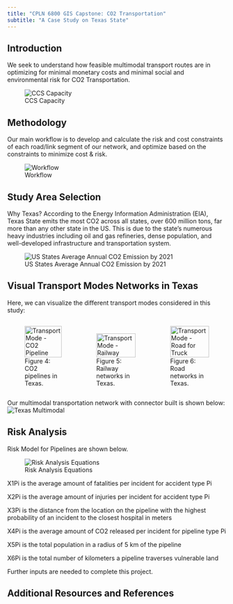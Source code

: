 ```yaml
---
title: "CPLN 6800 GIS Capstone: CO2 Transportation"
subtitle: "A Case Study on Texas State"
---
```


## Introduction

We seek to understand how feasible multimodal transport routes are in optimizing for minimal monetary costs and minimal social and environmental risk for CO2 Transportation. 

![CCS Capacity](images/CCS.png){fig-align="center" fig-cap="Figure 1: Carbon Capture Storage Capacity in Texas."}

## Methodology

Our main workflow is to develop and calculate the risk and cost constraints of each road/link segment of our network, and optimize based on the constraints to minimize cost & risk.

![Workflow](images/Workflow.png){fig-align="center" fig-cap="Figure 2: Workflow of the transport network analysis methodology."}

## Study Area Selection

Why Texas? According to the Energy Information Administration (EIA), Texas State emits the most CO2 across all states, over 600 million tons, far more than any other state in the US. This is due to the state's numerous heavy industries including oil and gas refineries, dense population, and well-developed infrastructure and transportation system. 

![US States Average Annual CO2 Emission by 2021](images/US-co2-state.png){fig-align="center" fig-cap="Figure 3: Average annual CO2 emissions by US states in 2021."}

## Visual Transport Modes Networks in Texas

Here, we can visualize the different transport modes considered in this study: 

<div style="display: flex; justify-content: space-around; align-items: flex-end;">
  <figure>
    <img src="images/texas_pipe.jpg" alt="Transport Mode - CO2 Pipeline" style="width: 100%; height: auto;">
    <figcaption>Figure 4: CO2 pipelines in Texas.</figcaption>
  </figure>
  <figure>
    <img src="images/texas_rail.jpg" alt="Transport Mode - Railway" style="width: 100%; height: auto;">
    <figcaption>Figure 5: Railway networks in Texas.</figcaption>
  </figure>
  <figure>
    <img src="images/texas_truck.jpg" alt="Transport Mode - Road for Truck" style="width: 100%; height: auto;">
    <figcaption>Figure 6: Road networks in Texas.</figcaption>
  </figure>
</div>

Our multimodal transportation network with connector built is shown below: 
![Texas Multimodal](images/texas2.jpg){fig-align="center" fig-cap="Figure 7: Texas multimodal transport network."}

## Risk Analysis

Risk Model for Pipelines are shown below. 

![Risk Analysis Equations](images/riskequation.png){fig-align="center" fig-cap="Figure 8: Equations for calculating risk in transport modes."}

X1Pi is the average amount of fatalities per incident for accident type Pi 

X2Pi is the average amount of injuries per incident for accident type Pi 

X3Pi is the distance from the location on the pipeline with the highest probability of an incident to the closest hospital in meters

X4Pi is the average amount of CO2 released per incident for pipeline type Pi 

X5Pi is the total population in a radius of 5 km of the pipeline

X6Pi is the total number of kilometers a pipeline traverses vulnerable land

::: {.callout-important}
Further inputs are needed to complete this project.
:::

## Additional Resources and References








 

